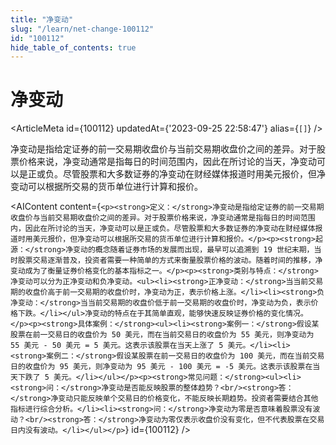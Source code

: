 ```yaml
---
title: "净变动"
slug: "/learn/net-change-100112"
id: "100112"
hide_table_of_contents: true
---
```



# 净变动

<ArticleMeta id={100112} updatedAt={'2023-09-25 22:58:47'} alias={`[]`} />
<div className='border-solid border-b border-t-0 my-4 border-[var(--ifm-color-gray-300)]' />

净变动是指给定证券的前一交易期收盘价与当前交易期收盘价之间的差异。对于股票价格来说，净变动通常是指每日的时间范围内，因此在所讨论的当天，净变动可以是正或负。尽管股票和大多数证券的净变动在财经媒体报道时用美元报价，但净变动可以根据所交易的货币单位进行计算和报价。

<AIContent content={`<p><strong>定义：</strong>净变动是指给定证券的前一交易期收盘价与当前交易期收盘价之间的差异。对于股票价格来说，净变动通常是指每日的时间范围内，因此在所讨论的当天，净变动可以是正或负。尽管股票和大多数证券的净变动在财经媒体报道时用美元报价，但净变动可以根据所交易的货币单位进行计算和报价。</p><p><strong>起源：</strong>净变动的概念随着证券市场的发展而出现，最早可以追溯到 19 世纪末期，当时股票交易逐渐普及，投资者需要一种简单的方式来衡量股票价格的波动。随着时间的推移，净变动成为了衡量证券价格变化的基本指标之一。</p><p><strong>类别与特点：</strong>净变动可以分为正净变动和负净变动。<ul><li><strong>正净变动：</strong>当当前交易期的收盘价高于前一交易期的收盘价时，净变动为正，表示价格上涨。</li><li><strong>负净变动：</strong>当当前交易期的收盘价低于前一交易期的收盘价时，净变动为负，表示价格下跌。</li></ul>净变动的特点在于其简单直观，能够快速反映证券价格的变化情况。</p><p><strong>具体案例：</strong><ul><li><strong>案例一：</strong>假设某股票在前一交易日的收盘价为 50 美元，而在当前交易日的收盘价为 55 美元，则净变动为 55 美元 - 50 美元 = 5 美元。这表示该股票在当天上涨了 5 美元。</li><li><strong>案例二：</strong>假设某股票在前一交易日的收盘价为 100 美元，而在当前交易日的收盘价为 95 美元，则净变动为 95 美元 - 100 美元 = -5 美元。这表示该股票在当天下跌了 5 美元。</li></ul></p><p><strong>常见问题：</strong><ul><li><strong>问：</strong>净变动是否能反映股票的整体趋势？<br/><strong>答：</strong>净变动只能反映单个交易日的价格变化，不能反映长期趋势。投资者需要结合其他指标进行综合分析。</li><li><strong>问：</strong>净变动为零是否意味着股票没有波动？<br/><strong>答：</strong>净变动为零仅表示收盘价没有变化，但不代表股票在交易日内没有波动。</li></ul></p>`} id={100112} />
